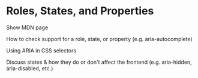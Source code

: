 
# Roles, States, and Properties

Show MDN page

How to check support for a role, state, or property (e.g. aria-autocomplete)

Using ARIA in CSS selectors

Discuss states & how they do or don't affect the frontend (e.g. aria-hidden, aria-disabled, etc.)
